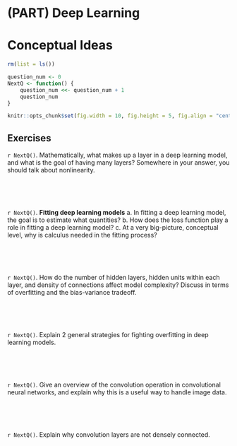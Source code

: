 # (PART) Deep Learning {-}

# Conceptual Ideas

```r
rm(list = ls())

question_num <- 0
NextQ <- function() {
    question_num <<- question_num + 1
    question_num
}

knitr::opts_chunk$set(fig.width = 10, fig.height = 5, fig.align = "center")
```

## Exercises

`r NextQ()`. Mathematically, what makes up a layer in a deep learning model, and what is the goal of having many layers? Somewhere in your answer, you should talk about nonlinearity.

<br>
<br>
<br>

`r NextQ()`. **Fitting deep learning models**
    a. In fitting a deep learning model, the goal is to estimate what quantities?
    b. How does the loss function play a role in fitting a deep learning model?
    c. At a very big-picture, conceptual level, why is calculus needed in the fitting process?

<br>
<br>
<br>

`r NextQ()`. How do the number of hidden layers, hidden units within each layer, and density of connections affect model complexity? Discuss in terms of overfitting and the bias-variance tradeoff.

<br>
<br>
<br>

`r NextQ()`. Explain 2 general strategies for fighting overfitting in deep learning models.

<br>
<br>
<br>

`r NextQ()`. Give an overview of the convolution operation in convolutional neural networks, and explain why this is a useful way to handle image data.

<br>
<br>
<br>

`r NextQ()`. Explain why convolution layers are not densely connected.

